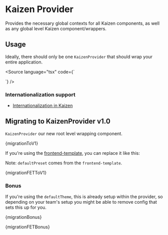 
<Meta title="Components/Kaizen Provider/Installation" />

# Kaizen Provider

Provides the necessary global contexts for all Kaizen components, as well as any global level Kaizen component/wrappers.


## Usage

Ideally, there should only be one `KaizenProvider` that should wrap your entire application.

<Source
  language="tsx"
  code={`

<KaizenProvider>
  <App />
</KaizenProvider>
  `}
/>

### Internationalization support
- [Internationalization in Kaizen](/story/components-kaizen-provider-internationalization-in-kaizen--docs)

## Migrating to KaizenProvider v1.0

`KaizenProvider` our new root level wrapping component.

<Highlight className="diff shadow-sm">{migrationToV1}</Highlight>

If you're using the [frontend-template](https://github.com/cultureamp/frontend-template), you can replace it like this:

Note: `defaultPreset` comes from the `frontend-template`.

<Highlight className="diff shadow-sm">{migrationFETToV1}</Highlight>

### Bonus

If you're using the `defaultTheme`, this is already setup within the provider, so depending on your team's setup you might be able to remove config that sets this up for you.

<Highlight className="diff shadow-sm mb-16">{migrationBonus}</Highlight>

<Highlight className="diff shadow-sm">{migrationFETBonus}</Highlight>
